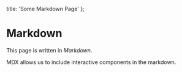 
  title: 'Some Markdown Page'
};

# Markdown

This page is written in _Markdown_.

MDX allows us to include interactive components in the markdown. <Counter/>
